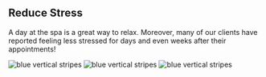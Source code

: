
## Reduce Stress

<PageDescription>

A day at the spa is a great way to relax. Moreover, many of our clients have reported feeling less stressed for days and even weeks after their appointments!

</PageDescription>

<FeatureCard
    color="dark"
    href="/getting-started"
    title="Getting started"
    actionIcon="arrowRight"
    className="homepage-feature"
    >

<ArtDirection>

![blue vertical stripes](../images/blue-stripes-mobile.png)
![blue vertical stripes](../images/blue-stripes-tablet.png)
![blue vertical stripes](../images/blue-stripes.png)

</ArtDirection>

</FeatureCard>
